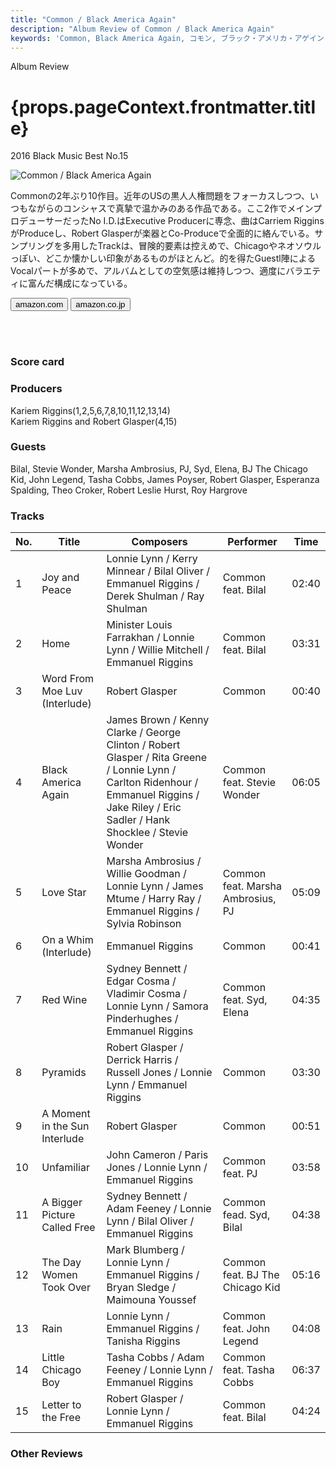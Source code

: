 ```yaml
---
title: "Common / Black America Again"
description: "Album Review of Common / Black America Again"
keywords: 'Common, Black America Again, コモン, ブラック・アメリカ・アゲイン'
---
```





<p className="largeP">Album Review</p>
<h1 className="h1--no--margin">{props.pageContext.frontmatter.title}</h1>
<p className="largeP"><Link to="/best50/2016/">2016 Black Music Best No.15</Link></p>

<Row  className="image-card-group">
	<Column colMd={"3"} colLg={"4"} noGutterMdLeft="">
       <ImageCard>

![Common / Black America Again](../../images/cd/common8L.jpg) 

</ImageCard>
	</Column>
	<Column colMd={"4"} colLg={"8"} noGutterMdLeft="">
	<p>
	Commonの2年ぶり10作目。近年のUSの黒人人権問題をフォーカスしつつ、いつもながらのコンシャスで真摯で温かみのある作品である。ここ2作でメインプロデューサーだったNo I.D.はExecutive Producerに専念、曲はCarriem RigginsがProduceし、Robert Glasperが楽器とCo-Produceで全面的に絡んでいる。サンプリングを多用したTrackは、冒険的要素は控えめで、Chicagoやネオソウルっぽい、どこか懐かしい印象があるものがほとんど。的を得たGuestl陣によるVocalパートが多めで、アルバムとしての空気感は維持しつつ、適度にバラエティに富んだ構成になっている。
	</p>
	<div>
	  <Button className="button-right-mergin"  href="https://amzn.to/3hhA6nP" kind="primary" size="small" renderIcon={ArrowUpRight24}>
      amazon.com
    </Button>
    <Button className="button-right-mergin"  href="https://amzn.to/34g0dYy" kind="secondary" size="small" renderIcon={ArrowUpRight24}>
      amazon.co.jp
    </Button>
	</div>
	<a href="https://geo.music.apple.com/jp/album/black-america-again/1440895412?mt=1&app=music&ls=1&at=11lcug" style="display:inline-block;overflow:hidden;background:url(https://linkmaker.itunes.apple.com/ja-jp/lockup.svg?releaseDate=2016-11-04&kind=album&bubble=apple_music&style=mono-black) no-repeat;width:180px;height:45px;"></a>
	<a href="https://geo.music.apple.com/jp/album/black-america-again/1440895412?app=itunes&at=11lcug" style="display:inline-block;overflow:hidden;background:url(https://linkmaker.itunes.apple.com/ja-jp/badge-lrg.svg?releaseDate=2016-11-04T00:00:00Z&kind=album&bubble=itunes_music) no-repeat;width:140px;height:45px;"></a>
	</Column>
</Row>
<Row >
	<Column colMd={"4"} colLg={"4"} noGutterMdLeft="">
<div>
  <h3>Score card</h3>
	<SliderJS1 value="3" />
  <SliderJS2 value="2" />
	<SliderJS3 value="2" />
  <SliderJS4 value="9" />
</div>
</Column>
<Column colMd={"8"} colLg={"8"} noGutterMdLeft="">
<div>
<h3>Producers</h3>
<p>
Kariem Riggins(1,2,5,6,7,8,10,11,12,13,14)
<br/>Kariem Riggins and Robert Glasper(4,15)
</p>
<h3>Guests</h3>
<p>
Bilal, Stevie Wonder, Marsha Ambrosius, PJ, Syd, Elena, BJ The Chicago Kid, John Legend, Tasha Cobbs, James Poyser, Robert Glasper, Esperanza Spalding, Theo Croker, Robert Leslie Hurst, Roy Hargrove
</p>
</div>
</Column>
</Row>

<h3>Tracks</h3>

| No. |	 Title                        |	 Composers                                                                                                                                                                                 |	 Performer                       | Time	 |
| --- |	----------------------------- | ------------------------------------------------------------------------------------------------------------------------------------------------------------------------------------------ | --------------------------------- | ----- |
|	1	  |	Joy and Peace                	| Lonnie Lynn / Kerry Minnear / Bilal Oliver / Emmanuel Riggins / Derek Shulman / Ray Shulman                                                                                                | Common feat. Bilal                | 02:40 |
|	2	  |	Home                         	| Minister Louis Farrakhan / Lonnie Lynn / Willie Mitchell / Emmanuel Riggins                                                                                                                | Common feat. Bilal                | 03:31 |
|	3	  |	Word From Moe Luv (Interlude)	| Robert Glasper                                                                                                                                                                             | Common                            | 00:40 |
|	4	  |	Black America Again          	| James Brown / Kenny Clarke / George Clinton / Robert Glasper / Rita Greene / Lonnie Lynn / Carlton Ridenhour / Emmanuel Riggins / Jake Riley / Eric Sadler / Hank Shocklee / Stevie Wonder | Common feat. Stevie Wonder        | 06:05 |
|	5	  |	Love Star                    	| Marsha Ambrosius / Willie Goodman / Lonnie Lynn / James Mtume / Harry Ray / Emmanuel Riggins / Sylvia Robinson                                                                             | Common feat. Marsha Ambrosius, PJ | 05:09 |
|	6	  |	On a Whim (Interlude)        	| Emmanuel Riggins                                                                                                                                                                           | Common                            | 00:41 |
|	7	  |	Red Wine                     	| Sydney Bennett / Edgar Cosma / Vladimir Cosma / Lonnie Lynn / Samora Pinderhughes / Emmanuel Riggins                                                                                       | Common feat. Syd, Elena           | 04:35 |
|	8	  |	Pyramids                     	| Robert Glasper / Derrick Harris / Russell Jones / Lonnie Lynn / Emmanuel Riggins                                                                                                           | Common                            | 03:30 |
|	9	  |	A Moment in the Sun Interlude	| Robert Glasper                                                                                                                                                                             | Common                            | 00:51 |
|	10	|	Unfamiliar                   	| John Cameron / Paris Jones / Lonnie Lynn / Emmanuel Riggins                                                                                                                                | Common feat. PJ                   | 03:58 |
|	11	|	A Bigger Picture Called Free 	| Sydney Bennett / Adam Feeney / Lonnie Lynn / Bilal Oliver / Emmanuel Riggins                                                                                                               | Common fead. Syd, Bilal           | 04:38 |
|	12	|	The Day Women Took Over      	| Mark Blumberg / Lonnie Lynn / Emmanuel Riggins / Bryan Sledge / Maimouna Youssef                                                                                                           | Common feat. BJ The Chicago Kid   | 05:16 |
|	13	|	Rain                         	| Lonnie Lynn / Emmanuel Riggins / Tanisha Riggins                                                                                                                                           | Common feat. John Legend          | 04:08 |
|	14	|	Little Chicago Boy           	| Tasha Cobbs / Adam Feeney / Lonnie Lynn / Emmanuel Riggins                                                                                                                                 | Common feat. Tasha Cobbs          | 06:37 |
|	15	|	Letter to the Free           	| Robert Glasper / Lonnie Lynn / Emmanuel Riggins                                                                                                                                            | Common feat. Bilal                | 04:24 |

<h3>Other Reviews</h3>

<Row>
<Column colMd={3} colLg={3} noGutterMdLeft>
<Review1 />
</Column>
</Row>